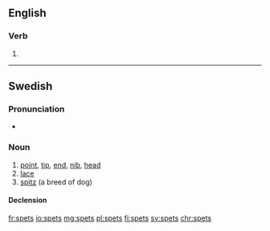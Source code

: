 ==English==

===Verb===
{{head|en|verb form}}

# {{en-third-person singular of|spet}}

----

==Swedish==

===Pronunciation===
* {{audio|Sv-spets.ogg|Audio|lang=sv}}

===Noun===
{{sv-noun|c}}

# [[point]], [[tip]], [[end]], [[nib]], [[head]]
# [[lace]]
# [[spitz]] (a breed of dog)

====Declension====
{{sv-infl-noun-c-ar|genitive=}}

[[fr:spets]]
[[io:spets]]
[[mg:spets]]
[[pl:spets]]
[[fi:spets]]
[[sv:spets]]
[[chr:spets]]